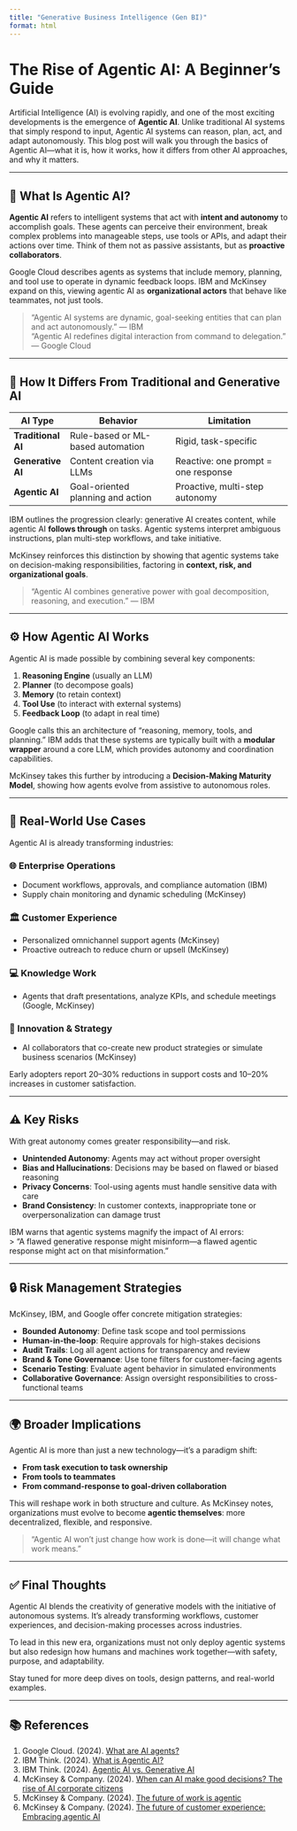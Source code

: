 ```yaml
---
title: "Generative Business Intelligence (Gen BI)"
format: html
---
```


# The Rise of Agentic AI: A Beginner's Guide

Artificial Intelligence (AI) is evolving rapidly, and one of the most exciting developments is the emergence of **Agentic AI**. Unlike traditional AI systems that simply respond to input, Agentic AI systems can reason, plan, act, and adapt autonomously. This blog post will walk you through the basics of Agentic AI—what it is, how it works, how it differs from other AI approaches, and why it matters.

---

## 🧠 What Is Agentic AI?

**Agentic AI** refers to intelligent systems that act with **intent and autonomy** to accomplish goals. These agents can perceive their environment, break complex problems into manageable steps, use tools or APIs, and adapt their actions over time. Think of them not as passive assistants, but as **proactive collaborators**.

Google Cloud describes agents as systems that include memory, planning, and tool use to operate in dynamic feedback loops. IBM and McKinsey expand on this, viewing agentic AI as **organizational actors** that behave like teammates, not just tools.

> "Agentic AI systems are dynamic, goal-seeking entities that can plan and act autonomously." — IBM  
> "Agentic AI redefines digital interaction from command to delegation." — Google Cloud

---

## 🔁 How It Differs From Traditional and Generative AI

| AI Type           | Behavior                          | Limitation                            |
|------------------|-----------------------------------|---------------------------------------|
| **Traditional AI** | Rule-based or ML-based automation | Rigid, task-specific                  |
| **Generative AI** | Content creation via LLMs          | Reactive: one prompt = one response   |
| **Agentic AI**     | Goal-oriented planning and action | Proactive, multi-step autonomy        |

IBM outlines the progression clearly: generative AI creates content, while agentic AI **follows through** on tasks. Agentic systems interpret ambiguous instructions, plan multi-step workflows, and take initiative.

McKinsey reinforces this distinction by showing that agentic systems take on decision-making responsibilities, factoring in **context, risk, and organizational goals**.

> "Agentic AI combines generative power with goal decomposition, reasoning, and execution." — IBM

---

## ⚙️ How Agentic AI Works

Agentic AI is made possible by combining several key components:

1. **Reasoning Engine** (usually an LLM)  
2. **Planner** (to decompose goals)  
3. **Memory** (to retain context)  
4. **Tool Use** (to interact with external systems)  
5. **Feedback Loop** (to adapt in real time)

Google calls this an architecture of "reasoning, memory, tools, and planning." IBM adds that these systems are typically built with a **modular wrapper** around a core LLM, which provides autonomy and coordination capabilities.

McKinsey takes this further by introducing a **Decision-Making Maturity Model**, showing how agents evolve from assistive to autonomous roles.

---

## 💼 Real-World Use Cases

Agentic AI is already transforming industries:

### 🌐 Enterprise Operations
- Document workflows, approvals, and compliance automation (IBM)
- Supply chain monitoring and dynamic scheduling (McKinsey)

### 🏛️ Customer Experience
- Personalized omnichannel support agents (McKinsey)
- Proactive outreach to reduce churn or upsell (McKinsey)

### 💻 Knowledge Work
- Agents that draft presentations, analyze KPIs, and schedule meetings (Google, McKinsey)

### 🚀 Innovation & Strategy
- AI collaborators that co-create new product strategies or simulate business scenarios (McKinsey)

Early adopters report 20–30% reductions in support costs and 10–20% increases in customer satisfaction.

---

## ⚠️ Key Risks

With great autonomy comes greater responsibility—and risk.

- **Unintended Autonomy**: Agents may act without proper oversight
- **Bias and Hallucinations**: Decisions may be based on flawed or biased reasoning
- **Privacy Concerns**: Tool-using agents must handle sensitive data with care
- **Brand Consistency**: In customer contexts, inappropriate tone or overpersonalization can damage trust

IBM warns that agentic systems magnify the impact of AI errors:  
> "A flawed generative response might misinform—a flawed agentic response might act on that misinformation."

---

## 🔒 Risk Management Strategies

McKinsey, IBM, and Google offer concrete mitigation strategies:

- **Bounded Autonomy**: Define task scope and tool permissions
- **Human-in-the-loop**: Require approvals for high-stakes decisions
- **Audit Trails**: Log all agent actions for transparency and review
- **Brand & Tone Governance**: Use tone filters for customer-facing agents
- **Scenario Testing**: Evaluate agent behavior in simulated environments
- **Collaborative Governance**: Assign oversight responsibilities to cross-functional teams

---

## 🌍 Broader Implications

Agentic AI is more than just a new technology—it’s a paradigm shift:

- **From task execution to task ownership**
- **From tools to teammates**
- **From command-response to goal-driven collaboration**

This will reshape work in both structure and culture. As McKinsey notes, organizations must evolve to become **agentic themselves**: more decentralized, flexible, and responsive.

> "Agentic AI won’t just change how work is done—it will change what work means."

---

## ✅ Final Thoughts

Agentic AI blends the creativity of generative models with the initiative of autonomous systems. It’s already transforming workflows, customer experiences, and decision-making processes across industries.

To lead in this new era, organizations must not only deploy agentic systems but also redesign how humans and machines work together—with safety, purpose, and adaptability.

Stay tuned for more deep dives on tools, design patterns, and real-world examples.

---

## 📚 References

1. Google Cloud. (2024). [What are AI agents?](https://cloud.google.com/discover/what-are-ai-agents)  
2. IBM Think. (2024). [What is Agentic AI?](https://www.ibm.com/think/topics/agentic-ai)  
3. IBM Think. (2024). [Agentic AI vs. Generative AI](https://www.ibm.com/think/topics/agentic-ai-vs-generative-ai)  
4. McKinsey & Company. (2024). [When can AI make good decisions? The rise of AI corporate citizens](https://www.mckinsey.com/capabilities/operations/our-insights/when-can-ai-make-good-decisions-the-rise-of-ai-corporate-citizens)  
5. McKinsey & Company. (2024). [The future of work is agentic](https://www.mckinsey.com/capabilities/people-and-organizational-performance/our-insights/the-future-of-work-is-agentic)  
6. McKinsey & Company. (2024). [The future of customer experience: Embracing agentic AI](https://www.mckinsey.com/capabilities/operations/our-insights/the-future-of-customer-experience-embracing-agentic-ai)